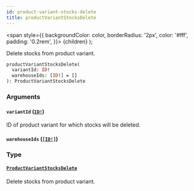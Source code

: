 ```yaml
---
id: product-variant-stocks-delete
title: productVariantStocksDelete
---
```


<span
style={{
      backgroundColor: color,
      borderRadius: '2px',
      color: '#fff',
      padding: '0.2rem',
    }}>
{children}
</span>
);

Delete stocks from product variant.

```graphql
productVariantStocksDelete(
  variantId: ID!
  warehouseIds: [ID!] = []
): ProductVariantStocksDelete

```

### Arguments

#### `variantId` ([`ID!`](/api-reference/scalars/id.mdx))

ID of product variant for which stocks will be deleted.

#### `warehouseIds` ([`[ID!]`](/api-reference/scalars/id.mdx))

### Type

#### [`ProductVariantStocksDelete`](/api-reference/objects/product-variant-stocks-delete.mdx)

Delete stocks from product variant.
